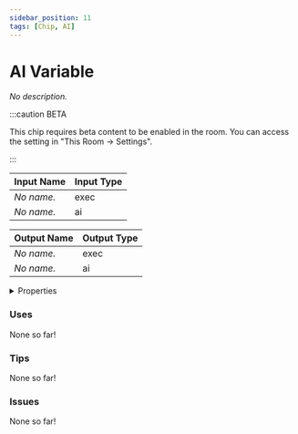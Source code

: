 ```yaml
---
sidebar_position: 11
tags: [Chip, AI]
---
```


# AI Variable

*No description.*

:::caution BETA

This chip requires beta content to be enabled in the room. You can access the setting in "This Room -> Settings".

:::


<EsbSvg />

| Input Name | Input Type |
|-----------|-----------|
| *No name.* | exec |
| *No name.* | ai |

| Output Name | Output Type |
|-----------|-----------|
| *No name.* | exec |
| *No name.* | ai |


<details>
  <summary>Properties</summary>
  <div>
    <div>
    <table>
      <thead>
        <tr>
          <th>Is beta required?</th>
          <th>✅</th>
        </tr>
        <tr>
          <th>Is this chip a trolling risk?</th>
          <th>❌</th>
        </tr>
        <tr>
          <th>Chip UUID</th>
          <th>0e92a7fb-fb38-418c-af39-9afec92112ee</th>
        </tr>
      </thead>
    </table>
    </div>
  </div>
</details>

### Uses

None so far!

### Tips

None so far!

### Issues

None so far!